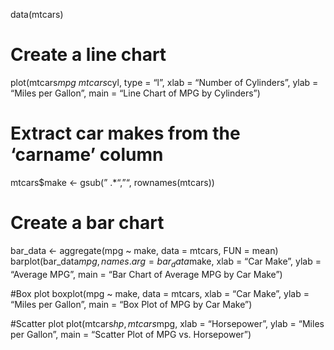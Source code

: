 
data(mtcars)

# Create a line chart 
plot(mtcars$mpg ~ mtcars$cyl, type = "l", xlab = "Number of Cylinders", ylab = "Miles per Gallon", main = "Line Chart of MPG by Cylinders")

# Extract car makes from the 'carname' column
mtcars$make <- gsub(" .*", "", rownames(mtcars))

# Create a bar chart 
bar_data <- aggregate(mpg ~ make, data = mtcars, FUN = mean)
barplot(bar_data$mpg, names.arg = bar_data$make, xlab = "Car Make", ylab = "Average MPG", main = "Bar Chart of Average MPG by Car Make")

#Box plot
boxplot(mpg ~ make, data = mtcars, xlab = "Car Make", ylab = "Miles per Gallon", main = "Box Plot of MPG by Car Make")

#Scatter plot
plot(mtcars$hp, mtcars$mpg, xlab = "Horsepower", ylab = "Miles per Gallon", main = "Scatter Plot of MPG vs. Horsepower")
